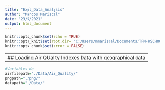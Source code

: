 ---
title: "Expl_Data_Analysis"
author: "Marcos Mariscal"
date: "23/5/2021"
output: html_document
---

```{r setup, include=FALSE}
knitr::opts_chunk$set(echo = TRUE)
knitr::opts_knit$set(root.dir= "C:/Users/mmariscal/Documents/TFM-KSCHOOL")
knitr::opts_chunk$set(error = FALSE)
```

---------------------------------------------------------------------
## Loading Air QUality Indexes Data with geographical data
---------------------------------------------------------------------

```{r AQI_Load}
#Variables de 
airfilepath="./Data/Air_Quality/"
pngpath="./png/"
datapath="./Data/"

```
